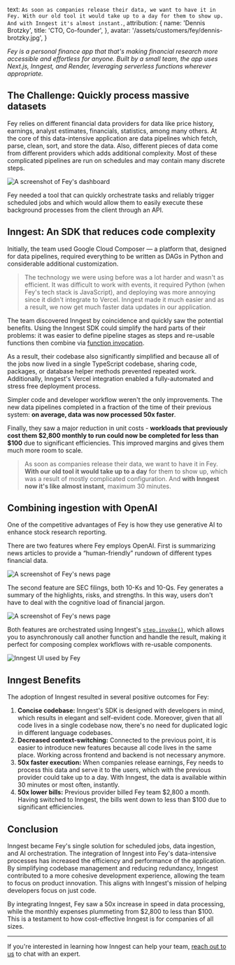   text: `As soon as companies release their data, we want to have it in Fey. With our old tool it would take up to a day for them to show up. And with Inngest it's almost instant.`,
  attribution: {
    name: 'Dennis Brotzky',
    title: 'CTO, Co-founder',
  },
  avatar: '/assets/customers/fey/dennis-brotzky.jpg',
}

_Fey is a personal finance app that that's making financial research more accessible and effortless for anyone. Built by a small team, the app uses Next.js, Inngest, and Render, leveraging serverless functions wherever appropriate._

## The Challenge: Quickly process massive datasets

Fey relies on different financial data providers for data like price history, earnings, analyst estimates, financials, statistics, among many others. At the core of this data-intensive application are data pipelines which fetch, parse, clean, sort, and store the data. Also, different pieces of data come from different providers which adds additional complexity. Most of these complicated pipelines are run on schedules and may contain many discrete steps.

![A screenshot of Fey's dashboard](/assets/customers/fey/fey-dashboard.png)

Fey needed a tool that can quickly orchestrate tasks and reliably trigger scheduled jobs and which would allow them to easily execute these background processes from the client through an API.

## Inngest: An SDK that reduces code complexity

Initially, the team used Google Cloud Composer — a platform that, designed for data pipelines, required everything to be written as DAGs in Python and considerable additional customization.

> The technology we were using before was a lot harder and wasn't as efficient. It was difficult to work with events, it required Python (when Fey's tech stack is JavaScript), and deploying was more annoying since it didn't integrate to Vercel. Inngest made it much easier and as a result, we now get much faster data updates in our application.

The team discovered Inngest by coincidence and quickly saw the potential benefits. Using the Inngest SDK could simplify the hard parts of their problems: it was easier to define pipeline stages as steps and re-usable functions then combine via [function invocation](/docs/guides/invoking-functions-directly).

As a result, their codebase also significantly simplified and because all of the jobs now lived in a single TypeScript codebase, sharing code, packages, or database helper methods prevented repeated work. Additionally, Inngest's Vercel integration enabled a fully-automated and stress free deployment process.

Simpler code and developer workflow weren't the only improvements. The new data pipelines completed in a fraction of the time of their previous system: **on average, data was now processed 50x faster**.

Finally, they saw a major reduction in unit costs - **workloads that previously cost them $2,800 monthly to run could now be completed for less than $100** due to significant efficiencies. This improved margins and gives them much more room to scale.

> As soon as companies release their data, we want to have it in Fey. **With our old tool it would take up to a day** for them to show up, which was a result of mostly complicated configuration. And **with Inngest now it's like almost instant**, maximum 30 minutes.

## Combining ingestion with OpenAI

One of the competitive advantages of Fey is how they use generative AI to enhance stock research reporting.

There are two features where Fey employs OpenAI. First is summarizing news articles to provide a “human-friendly” rundown of different types financial data.

![A screenshot of Fey's news page](/assets/customers/fey/fey-news-page.jpeg)

The second feature are SEC filings, both 10-Ks and 10-Qs. Fey generates a summary of the highlights, risks, and strengths. In this way, users don't have to deal with the cognitive load of financial jargon.

![A screenshot of Fey's news page](/assets/customers/fey/fey-news-page-2.png)

Both features are orchestrated using Inngest's [`step.invoke()`](/docs/reference/functions/step-invoke), which allows you to asynchronously call another function and handle the result, making it perfect for composing complex workflows with re-usable components.

![Inngest UI used by Fey](/assets/customers/fey/fey-inngest-ui.jpeg)

## Inngest Benefits

The adoption of Inngest resulted in several positive outcomes for Fey:

1. **Concise codebase:** Inngest's SDK is designed with developers in mind, which results in elegant and self-evident code. Moreover, given that all code lives in a single codebase now, there's no need for duplicated logic in different language codebases.
2. **Decreased context-switching:** Connected to the previous point, it is easier to introduce new features because all code lives in the same place. Working across frontend and backend is not necessary anymore.
3. **50x faster execution:** When companies release earnings, Fey needs to process this data and serve it to the users, which with the previous provider could take up to a day. With Inngest, the data is available within 30 minutes or most often, instantly.
4. **50x lower bills:** Previous provider billed Fey team $2,800 a month. Having switched to Inngest, the bills went down to less than $100 due to significant efficiencies.

## Conclusion

Inngest became Fey's single solution for scheduled jobs, data ingestion, and AI orchestration. The integration of Inngest into Fey's data-intensive processes has increased the efficiency and performance of the application. By simplifying codebase management and reducing redundancy, Inngest contributed to a more cohesive development experience, allowing the team to focus on product innovation. This aligns with Inngest's mission of helping developers focus on just code.

By integrating Inngest, Fey saw a 50x increase in speed in data processing, while the monthly expenses plummeting from $2,800 to less than $100. This is a testament to how cost-effective Inngest is for companies of all sizes.

---

If you're interested in learning how Inngest can help your team, [reach out to us](/contact?ref=case-study-fey) to chat with an expert.